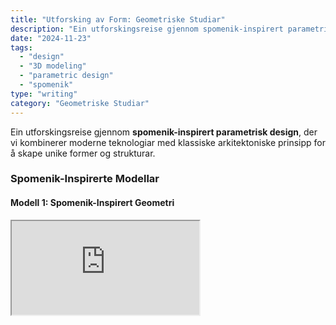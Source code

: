 ```yaml
---
title: "Utforsking av Form: Geometriske Studiar"
description: "Ein utforskingsreise gjennom spomenik-inspirert parametrisk design."
date: "2024-11-23"
tags:
  - "design"
  - "3D modeling"
  - "parametric design"
  - "spomenik"
type: "writing"
category: "Geometriske Studiar"
---
```


Ein utforskingsreise gjennom **spomenik-inspirert parametrisk design**, der vi kombinerer moderne teknologiar med klassiske arkitektoniske prinsipp for å skape unike former og strukturar.

### Spomenik-Inspirerte Modellar

#### Modell 1: Spomenik-Inspirert Geometri

<div className="w-full h-[400px] bg-transparent rounded-lg mb-8">
  <iframe 
    src="https://spomenik-model-1.vercel.app/" 
    className="w-full h-full border-0"
    title="Spomenik Model 1"
  />
</div>

#### Modell 2: Salt og Pepar Design

<div className="w-full h-[400px] bg-transparent rounded-lg mb-8">
  <iframe 
    src="https://spomenik-model-2.vercel.app/" 
    className="w-full h-full border-0"
    title="Spomenik Model 2"
  />
</div>

### Bilete frå Prosessen

<ImageGallery
  images={[
    {
      src: "https://raw.githubusercontent.com/lukketsvane/salt-og-pepar.iverfinne.no/main/public/images/spom_1.png",
      alt: "Spomenik Arkitektonisk Portal"
    },
    {
      src: "https://raw.githubusercontent.com/lukketsvane/salt-og-pepar.iverfinne.no/main/public/images/spom_2.png",
      alt: "Spomenik Diagonale Studiar"
    },
    {
      src: "https://raw.githubusercontent.com/lukketsvane/salt-og-pepar.iverfinne.no/main/public/images/spom_3.png",
      alt: "Bølgjande Volum"
    },
    {
      src: "https://raw.githubusercontent.com/lukketsvane/salt-og-pepar.iverfinne.no/main/public/images/spom_4.png",
      alt: "Spomenik Abstraksjon"
    }
  ]}
/>

